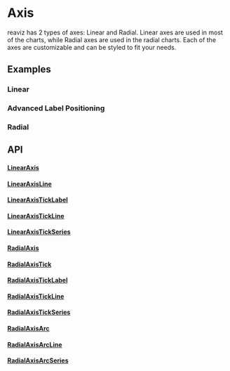 
# Axis
reaviz has 2 types of axes: Linear and Radial. 
Linear axes are used in most of the charts, while Radial axes 
are used in the radial charts. Each of the axes are customizable
and can be styled to fit your needs.

## Examples
### Linear
<Meta of={LinearAxisStories} />
<ToggleCanvas of={LinearAxisStories.CenterAxes} storybook="utils-axis-linear--center-axes" />

### Advanced Label Positioning
<Meta of={LinearAxisStories} />
<ToggleCanvas of={LinearAxisStories.CustomLabelRotation} storybook="utils-axis-linear--custom-label-rotation" />

### Radial
<Meta of={RadialAxisStories} />
<ToggleCanvas of={RadialAxisStories.Simple} storybook="utils-axis-radial--simple" />

## API
#### [LinearAxis](https://github.com/reaviz/reaviz/blob/master/src/common/axis/LinearAxis/LinearAxis.tsx)
<PropsTable name="LinearAxis" />

#### [LinearAxisLine](https://github.com/reaviz/reaviz/blob/master/src/common/axis/LinearAxis/LinearAxisLine.tsx)
<PropsTable name="LinearAxisLine" />

#### [LinearAxisTickLabel](https://github.com/reaviz/reaviz/blob/master/src/common/axis/LinearAxis/LinearAxisTickLabel.tsx)
<PropsTable name="LinearAxisTickLabel" />

#### [LinearAxisTickLine](https://github.com/reaviz/reaviz/blob/master/src/common/axis/LinearAxis/LinearAxisTickLine.tsx)
<PropsTable name="LinearAxisTickLine" />

#### [LinearAxisTickSeries](https://github.com/reaviz/reaviz/blob/master/src/common/axis/LinearAxis/LinearAxisTickSeries.tsx)
<PropsTable name="LinearAxisTickSeries" />

#### [RadialAxis](https://github.com/reaviz/reaviz/blob/master/src/common/axis/RadialAxis/RadialAxis.tsx)
<PropsTable name="RadialAxis" />

#### [RadialAxisTick](https://github.com/reaviz/reaviz/blob/master/src/common/axis/RadialAxis/RadialAxisTickSeries/RadialAxisTick.tsx)
<PropsTable name="RadialAxisTick" />

#### [RadialAxisTickLabel](https://github.com/reaviz/reaviz/blob/master/src/common/axis/RadialAxis/RadialAxisTickSeries/RadialAxisTickLabel.tsx)
<PropsTable name="RadialAxisTickLabel" />

#### [RadialAxisTickLine](https://github.com/reaviz/reaviz/blob/master/src/common/axis/RadialAxis/RadialAxisTickSeries/RadialAxisTickLine.tsx)
<PropsTable name="RadialAxisTickLine" />

#### [RadialAxisTickSeries](https://github.com/reaviz/reaviz/blob/master/src/common/axis/RadialAxis/RadialAxisTickSeries/RadialAxisTickSeries.tsx)
<PropsTable name="RadialAxisTickSeries" />

#### [RadialAxisArc](https://github.com/reaviz/reaviz/blob/master/src/common/axis/RadialAxis/RadialAxisArcSeries/RadialAxisArc.tsx)
<PropsTable name="RadialAxisArc" />

#### [RadialAxisArcLine](https://github.com/reaviz/reaviz/blob/master/src/common/axis/RadialAxis/RadialAxisArcSeries/RadialAxisArcLine.tsx)
<PropsTable name="RadialAxisArcLine" />

#### [RadialAxisArcSeries](https://github.com/reaviz/reaviz/blob/master/src/common/axis/RadialAxis/RadialAxisArcSeries/RadialAxisArcSeries.tsx)
<PropsTable name="RadialAxisArcSeries" />